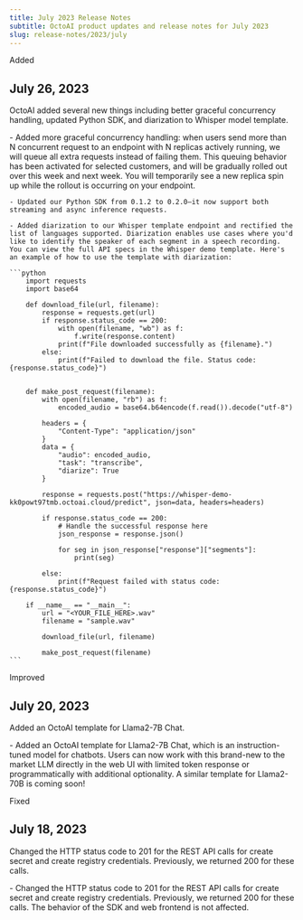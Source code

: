 ```yaml
---
title: July 2023 Release Notes
subtitle: OctoAI product updates and release notes for July 2023
slug: release-notes/2023/july
---
```



<div className='changelog-status'>

<span>Added</span>
</div>

## July 26, 2023

OctoAI added several new things including better graceful concurrency handling, updated Python SDK, and diarization to Whisper model template.

<div className="changelog">
    - Added more graceful concurrency handling: when users send more than N concurrent request to an endpoint with N replicas actively running, we will queue all extra requests instead of failing them. This queuing behavior has been activated for selected customers, and will be gradually rolled out over this week and next week. You will temporarily see a new replica spin up while the rollout is occurring on your endpoint.

    - Updated our Python SDK from 0.1.2 to 0.2.0—it now support both streaming and async inference requests.

    - Added diarization to our Whisper template endpoint and rectified the list of languages supported. Diarization enables use cases where you'd like to identify the speaker of each segment in a speech recording. You can view the full API specs in the Whisper demo template. Here's an example of how to use the template with diarization: 

    ```python
        import requests
        import base64

        def download_file(url, filename):
            response = requests.get(url)
            if response.status_code == 200:
                with open(filename, "wb") as f:
                    f.write(response.content)
                print(f"File downloaded successfully as {filename}.")
            else:
                print(f"Failed to download the file. Status code: {response.status_code}")


        def make_post_request(filename):
            with open(filename, "rb") as f:
                encoded_audio = base64.b64encode(f.read()).decode("utf-8")

            headers = {
                "Content-Type": "application/json"
            }
            data = {
                "audio": encoded_audio,
                "task": "transcribe",
                "diarize": True
            }

            response = requests.post("https://whisper-demo-kk0powt97tmb.octoai.cloud/predict", json=data, headers=headers)

            if response.status_code == 200:
                # Handle the successful response here
                json_response = response.json()

                for seg in json_response["response"]["segments"]:
                    print(seg)

            else:
                print(f"Request failed with status code: {response.status_code}")

        if __name__ == "__main__":
            url = "<YOUR_FILE_HERE>.wav"
            filename = "sample.wav"

            download_file(url, filename)

            make_post_request(filename)
    ```

</div>


<div className='changelog-status'>

<span>Improved</span>
</div>

## July 20, 2023

Added an OctoAI template for Llama2-7B Chat.

<div className="changelog">
    - Added an OctoAI template for Llama2-7B Chat, which is an instruction-tuned model for chatbots.
     Users can now work with this brand-new to the market LLM directly in the web UI with limited 
     token response or programmatically with additional optionality. A similar template for Llama2-70B is coming soon!
</div>

<div className='changelog-status'>

<span>Fixed</span>
</div>

## July 18, 2023

Changed the HTTP status code to 201 for the REST API calls for create secret and create registry credentials.  Previously, we returned 200 for these calls.

<div className="changelog">
    - Changed the HTTP status code to 201 for the REST API calls for create secret and create registry credentials. Previously, we returned 200 for these calls. The behavior of the SDK and web frontend is not affected.
</div>